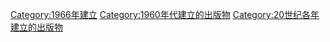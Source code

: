 {{Cat topic in year| topic=建立的出版物| year=1966}}

[[Category:1966年建立|Category:1966年建立]]
[[Category:1960年代建立的出版物|Category:1960年代建立的出版物]]
[[Category:20世纪各年建立的出版物|Category:20世纪各年建立的出版物]]